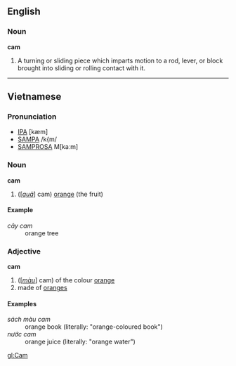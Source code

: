 ==English==

===Noun===

'''cam'''

#A turning or sliding piece which imparts motion to a rod, lever, or block brought into sliding or rolling contact with it.

----

==Vietnamese==

===Pronunciation===
*[[IPA]] [kæm]
*[[SAMPA]] /k{m/
*[[SAMPROSA]] M[kaːm]

===Noun===
'''cam'''

#([''[[quả]]''] cam) [[Orange#Noun|orange]] (the fruit)

====Example====
;''cây cam''
:orange tree

===Adjective===
'''cam'''

#([''[[màu]]''] cam) of the colour [[Orange#Adjective|orange]]
#made of [[Orange#Noun|orange]]s

====Examples====
;''sách màu cam''
:orange book (literally: "orange-coloured book")
;''nước cam''
:orange juice (literally: "orange water")

[[gl:Cam]]